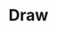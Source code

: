 ---
title: "Draw"
description: "A comprehensive module containing functions for low-level graphical rendering, allowing scripts to draw shapes, text, images, and gradients directly to the screen within the draw event."
keywords: ["draw", "rendering", "graphics", "rect", "text", "line", "circle", "gradient", "image", "visuals", "module", "api", "paint"]
icon: "pencil"
---